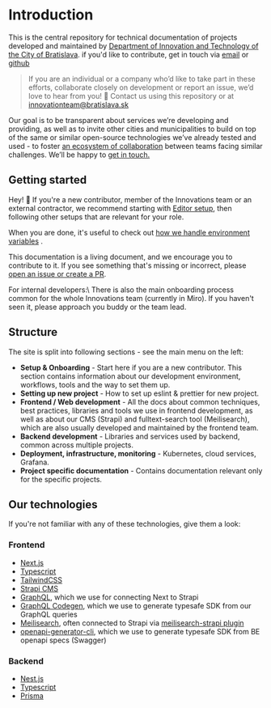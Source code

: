 # Introduction






This is the central repository for technical documentation of projects developed and maintained by [Department of Innovation and Technology of the City of Bratislava](https://inovacie.bratislava.sk). if you'd like to contribute, get in touch via [email](mailto:innovationteam@bratislava.sk) or [github](https://github.com/bratislava/bratislava.github.io)

> If you are an individual or a company who’d like to take part in these efforts, collaborate closely on development or report an issue, we’d love to hear from you! 🙌 Contact us using this repository or at [innovationteam@bratislava.sk](mailto:innovationteam@bratislava.sk)

Our goal is to be transparent about services we’re developing and providing, as well as to invite other cities and municipalities to build on top of the same or similar open-source technologies we’ve already tested and used - to foster [an ecosystem of collaboration](https://publiccode.eu) between teams facing similar challenges. We’ll be happy to [get in touch.](mailto:innovationteam@bratislava.sk)

## Getting started

Hey! 👋 If you're a new contributor, member of the Innovations team or an external contractor, we recommend starting with [Editor setup](onboarding/editor-setup), then following other setups that are relevant for your role.

When you are done, it's useful to check out [how we handle environment variables](./deployment-and-infrastructure/env-vars-and-secrets) .

This documentation is a living document, and we encourage you to contribute to it. If you see something that's missing or incorrect, please [open an issue or create a PR](https://github.com/bratislava/bratislava.github.io).

<Callout>
  For internal developers:\
  There is also the main onboarding process common for the whole Innovations team (currently in Miro). If you haven't seen it, please approach you buddy or the team lead.
</Callout>

## Structure

The site is split into following sections - see the main menu on the left:

- **Setup & Onboarding** - Start here if you are a new contributor. This section contains information about our development environment, workflows, tools and the way to set them up.
- **Setting up new project** - How to set up eslint & prettier for new project.
- **Frontend / Web development** - All the docs about common techniques, best practices, libraries and tools we use in frontend development, as well as about our CMS (Strapi) and fulltext-search tool (Meilisearch), which are also usually developed and maintained by the frontend team.
- **Backend development** - Libraries and services used by backend, common across multiple projects.
- **Deployment, infrastructure, monitoring** - Kubernetes, cloud services, Grafana.
- **Project specific documentation** - Contains documentation relevant only for the specific projects.

## Our technologies

If you're not familiar with any of these technologies, give them a look:

### Frontend

- [Next.js](https://nextjs.org)
- [Typescript](https://www.typescriptlang.org)
- [TailwindCSS](https://tailwindcss.com/)
- [Strapi CMS](https://strapi.io/)
- [GraphQL](https://graphql.org/), which we use for connecting Next to Strapi
- [GraphQL Codegen](https://www.graphql-code-generator.com/), which we use to generate typesafe SDK from our GraphQL queries
- [Meilisearch](https://www.meilisearch.com/), often connected to Strapi via [meilisearch-strapi plugin](https://github.com/meilisearch/strapi-plugin-meilisearch)
- [openapi-generator-cli](https://github.com/OpenAPITools/openapi-generator-cli), which we use to generate typesafe SDK from BE openapi specs (Swagger)

### Backend

- [Nest.js](https://nestjs.com/)
- [Typescript](https://www.typescriptlang.org)
- [Prisma](https://www.prisma.io/)
